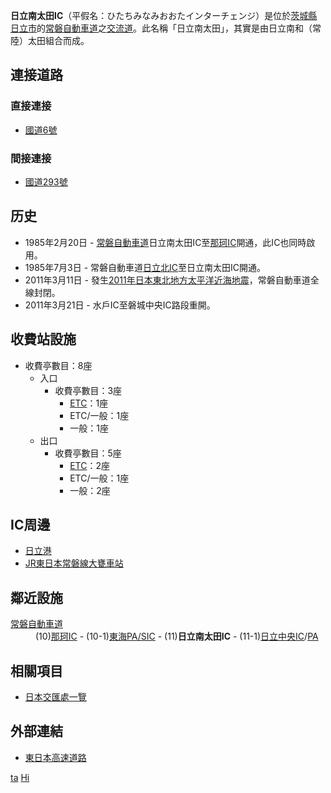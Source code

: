 {{日本公路設施
|設施名稱 = 日立南太田IC
|色 = 
|圖像 =
|pxl = 
|圖像簡介 = 
|公路名稱1 = [[常磐自動車道|常磐自動車道]]
|IC編號1 = 11
|收費站編號1 = 04-011
|記號1 = （上行線）[[File:Japanese_National_Route_Sign_0006.svg|20px]][[File:Japanese_National_Route_Sign_0293.svg|20px]]日立南 太田 常陸太田 東海<br>（下行線）[[File:Japanese_National_Route_Sign_0006.svg|20px]][[File:Japanese_National_Route_Sign_0293.svg|20px]]日立南 常陸太田 東海
|起點1 = [[三鄉IC|三鄉IC]]/[[三鄉JCT|JCT]]
|距離1 = 105.3
|上一設施1 = [[東海PA|東海PA/SIC]]
|上一設施距離1 = 3.6
|下一設施1 = [[日立中央IC|日立中央IC]]/[[日立中央PA|PA]]
|下一設施距離1 = 12.2
|連接道路 = [[國道6號_(日本)|國道6號]]
|啟用日期 = 1985年2月20日
|停用日期 = 
|流量 = 
|智能IC = 
|上行營業時間 = 
|上行油站 = 
|上行油站營業時間 = 
|下行營業時間 = 
|下行油站 = 
|下行油站營業時間 = 
|郵政編碼 = 319-1234
|所在地 = [[茨城縣|茨城縣]][[日立市|日立市]]大和田町
|坐標 = {{coord|36|30|31.68|N|140|34|31.36|E}}
|備註 = 
}}
'''日立南太田IC'''（平假名：ひたちみなみおおたインターチェンジ）是位於[[茨城縣|茨城縣]][[日立市|日立市]]的[[常磐自動車道|常磐自動車道]]之[[交流道|交流道]]。此名稱「日立南太田」，其實是由日立南和（常陸）太田組合而成。

== 連接道路 ==
=== 直接連接 ===
* [[國道6號_(日本)|國道6號]]
=== 間接連接 ===
* [[國道293號|國道293號]]

== 历史 ==
* 1985年2月20日 - [[常磐自動車道|常磐自動車道]]日立南太田IC至[[那珂IC|那珂IC]]開通，此IC也同時啟用。
* 1985年7月3日 - 常磐自動車道[[日立北IC|日立北IC]]至日立南太田IC開通。
* 2011年3月11日 - 發生[[2011年日本東北地方太平洋近海地震|2011年日本東北地方太平洋近海地震]]，常磐自動車道全線封閉。
* 2011年3月21日 - 水戶IC至磐城中央IC路段重開。

== 收費站設施 ==
*收費亭數目：8座
**入口
***收費亭數目：3座
****[[電子道路收費系統|ETC]]：1座
****ETC/一般：1座
****一般：1座
**出口
***收費亭數目：5座
****[[電子道路收費系統|ETC]]：2座
****ETC/一般：1座
****一般：2座

== IC周邊 ==
*[[日立港|日立港]]
*[[JR東日本|JR東日本]][[常磐線|常磐線]][[大甕車站|大甕車站]]

== 鄰近設施 ==
; [[常磐自動車道|常磐自動車道]]
: (10)[[那珂IC|那珂IC]] - (10-1)[[東海PA|東海PA/SIC]] - (11)'''日立南太田IC''' - (11-1)[[日立中央IC|日立中央IC]]/[[日立中央PA|PA]]

== 相關項目 ==
* [[日本交匯處一覽|日本交匯處一覽]]

== 外部連結 ==
* [http://www.e-nexco.co.jp/ 東日本高速道路] {{Wayback|url=http://www.e-nexco.co.jp/ |date=20140203074239 }}

{{常磐自動車道}}

[[Category:日本交流道_Hi|ta]]
[[Category:茨城縣交流道|Hi]]